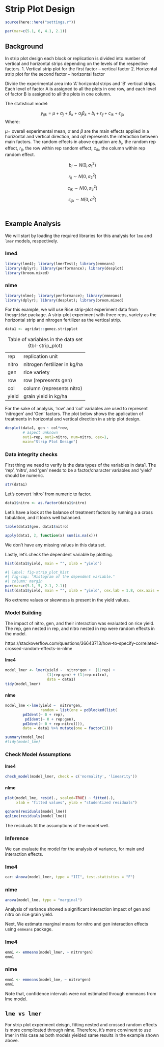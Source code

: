 # Strip Plot Design

```r
source(here::here("settings.r"))

par(mar=c(5.1, 6, 4.1, 2.1))
```

## Background

In strip plot design each block or replication is divided into number of vertical and horizontal strips depending on the levels of the respective factors. 1. Vertical strip plot for the first factor – vertical factor 2. Horizontal strip plot for the second factor – horizontal factor

Divide the experimental area into 'A' horizontal strips and 'B' vertical strips. Each level of factor A is assigned to all the plots in one row, and each level of factor B is assigned to all the plots in one column.

The statistical model:

$$y_{ijk} = \mu + \alpha_j + \beta_k + \alpha_j\beta_k + b_i + r_{ij} + c_{ik} + \epsilon_{ijk}$$ Where:

$\mu$= overall experimental mean, $\alpha$ and $\beta$ are the main effects applied in a horizontal and vertical direction, and $\alpha$$\beta$ represents the interaction between main factors. The random effects in above equation are $b_i$, the random rep effect, $r_{ij}$, the row within rep random effect, $c_{ik}$, the column within rep random effect.

$$ b_i \sim N(0, \sigma_1^2)$$

$$ r_{ij}  \sim N(0, \sigma_2^2)$$

$$ c_{ik} \sim N(0, \sigma_3^2)$$

$$ \epsilon_{ijk} \sim N(0, \sigma^2)$$\

## Example Analysis

We will start by loading the required libraries for this analysis for `lme` and `lmer` models, respectively.

::: panel-tabset
### lme4

```r
library(lme4); library(lmerTest); library(emmeans)
library(dplyr); library(performance); library(desplot)
library(broom.mixed)
```

### nlme

```r
library(nlme); library(performance); library(emmeans)
library(dplyr); library(desplot); library(broom.mixed)
```
:::

For this example, we will use Rice strip-plot experiment data from the`agridat` package. A strip-plot experiment with three reps, variety as the horizontal strip and nitrogen fertilizer as the vertical strip.

```r
data1 <- agridat::gomez.stripplot
```

|       |                              |
|-------|------------------------------|
| rep   | replication unit             |
| nitro | nitrogen fertilizer in kg/ha |
| gen   | rice variety                 |
| row   | row (represents gen)         |
| col   | column (represents nitro)    |
| yield | grain yield in kg/ha         |

: Table of variables in the data set {tbl-strip_plot}

For the sake of analysis, 'row' and 'col' variables are used to represent 'nitrogen' and 'Gen' factors. The plot below shows the application of treatments in horizontal and vertical direction in a strip plot design.

```r
desplot(data1, gen ~ col*row,
        # aspect unknown
        out1=rep, out2=nitro, num=nitro, cex=1,
        main="Strip Plot Design")
```

### Data integrity checks

First thing we need to verify is the data types of the variables in data1. The 'rep', 'nitro', and 'gen' needs to be a factor/character variables and 'yield' should be numeric.

```r
str(data1)
```

Let's convert 'nitro' from numeric to factor.

```r
data1$nitro <- as.factor(data1$nitro)
```

Let's have a look at the balance of treatment factors by running a a cross tabulation, and it looks well balanced.

```r
table(data1$gen, data1$nitro)
```

```r
apply(data1, 2, function(x) sum(is.na(x)))
```

We don't have any missing values in this data set.

Lastly, let's check the dependent variable by plotting.
```r
hist(data1$yield, main = "", xlab = "yield")
```
```r
#| label: fig-strip_plot_hist
#| fig-cap: "Histogram of the dependent variable."
#| column: margin
par(mar=c(5.1, 5, 2.1, 2.1))
hist(data1$yield, main = "", xlab = "yield", cex.lab = 1.8, cex.axis = 1.5)
```
No extreme values or skewness is present in the yield values.

### Model Building
The impact of nitro, gen, and their interaction was evaluated on rice yield. The rep, gen nested in rep, and nitro nested in rep were random effects in the model.

https://stackoverflow.com/questions/36643713/how-to-specify-correlated-crossed-random-effects-in-nlme 

::: panel-tabset
#### lme4

```r
model_lmer <- lmer(yield ~  nitro*gen +  (1|rep) + 
                   (1|rep:gen) + (1|rep:nitro), 
                   data = data1)
tidy(model_lmer)
```

#### nlme

```r

model_lme <-lme(yield ~  nitro*gen,
                random = list(one = pdBlocked(list(
        pdIdent(~ 0 + rep), 
         pdIdent(~ 0 + rep:gen), 
        pdIdent(~ 0 + rep:nitro)))),
        data = data1 %>% mutate(one = factor(1)))

summary(model_lme)
#tidy(model_lme)
```
:::

### Check Model Assumptions

::: panel-tabset
#### lme4

```r
check_model(model_lmer, check = c('normality', 'linearity'))
```

#### nlme

```r
plot(model_lme, resid(., scaled=TRUE) ~ fitted(.), 
     xlab = "fitted values", ylab = "studentized residuals")

qqnorm(residuals(model_lme))
qqline(residuals(model_lme))
```
:::

The residuals fit the assumptions of the model well.

### Inference
We can evaluate the model for the analysis of variance, for main and interaction effects.

::: panel-tabset
### lme4
```r
car::Anova(model_lmer, type = "III", test.statistics = "F")
```

### nlme
```r
anova(model_lme, type = "marginal")
```
:::
Analysis of variance showed a significant interaction impact of gen and nitro on rice grain yield.

Next, We estimate marginal means for nitro and gen interaction effects using `emmeans` package.

::: panel-tabset
### lme4

```r
emm1 <- emmeans(model_lmer, ~ nitro*gen) 
emm1
```

### nlme

```r
emm1 <- emmeans(model_lme, ~ nitro*gen)
emm1
```
:::

Note that, confidence intervals were not estimated through emmeans from lme model. 

::: callout-note
## `lme vs lmer`
For strip plot experiment deisgn, fitting nested and crossed random effects is more complicated through nlme. Therefore, it's more convinent to use lmer in this case as both models yielded same results in the example shown above.
:::

